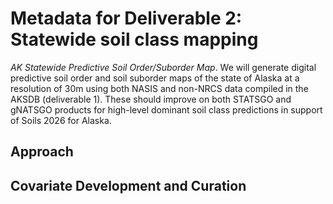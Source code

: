# Metadata for Deliverable 2: Statewide soil class mapping

*AK Statewide Predictive Soil Order/Suborder Map*. We will generate digital predictive soil order and soil suborder maps of the state of Alaska at a resolution of 30m using both NASIS and non-NRCS data compiled in the AKSDB (deliverable 1). These should improve on both STATSGO and gNATSGO products for high-level dominant soil class predictions in support of Soils 2026 for Alaska.

## Approach

## Covariate Development and Curation

